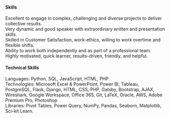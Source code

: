 #### Skills
Excellent to engage in complex, challenging and diverse projects to deliver collective results.<br />
Very dynamic and good speaker with extraordinary written and presentation skills.<br />
Skilled in Customer Satisfaction, work-ethics, willing to work overtime and flexible shifts.<br />
Ability to work both independently and as part of a professional team.<br />
Highly motivated, quick learner, results-driven, friendly, and helpful.

#### Technical Skills
Languages: Python, SQL, JavaScript, HTML, PHP <br />
Technologies: Microsoft Excel & PowerPoint, Power BI, Tableau, PostgreSQL, Flask, Django, HTML, CSS, PHP, Gatsby, Bootstrap, AJAX, Wireshark, Google Workspace, Office 365, Git, LaTeX, Oracle, AWS, Adobe Premium Pro, Photoshop <br />
Libraries: Pivot Tables, Power Query, NumPy, Pandas, Seaborn, Matplotlib, Sci-kit Learn.
